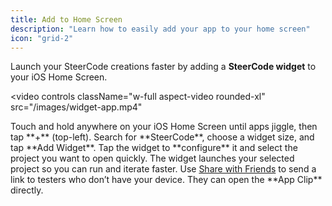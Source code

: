 ```yaml
---
title: Add to Home Screen
description: "Learn how to easily add your app to your home screen"
icon: "grid-2"
---
```


Launch your SteerCode creations faster by adding a **SteerCode widget** to your iOS Home Screen.

<video
  controls
  className="w-full aspect-video rounded-xl"
  src="/images/widget-app.mp4"
></video>

<Steps>
  <Step title="Enter jiggle mode">
    Touch and hold anywhere on your iOS Home Screen until apps jiggle, then tap
    **+** (top-left).
  </Step>
  <Step title="Add the SteerCode widget">
    Search for **SteerCode**, choose a widget size, and tap **Add Widget**.
  </Step>
  <Step title="Pick the project to pin">
    Tap the widget to **configure** it and select the project you want to open
    quickly.
  </Step>
</Steps>

<Check>
  The widget launches your selected project so you can run and iterate faster.
</Check>

<Tip>
  Use <a href="/mobile-apps/share">Share with Friends</a> to send a link to
  testers who don’t have your device. They can open the **App Clip** directly.
</Tip>
